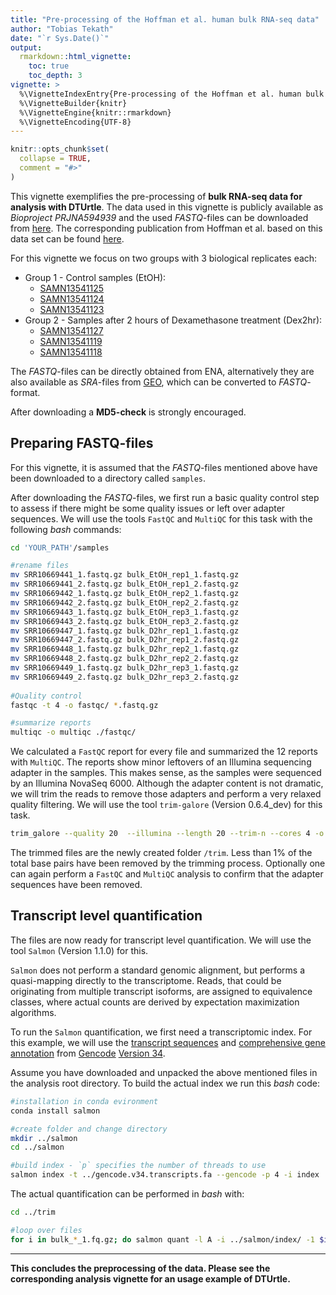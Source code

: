 ```yaml
---
title: "Pre-processing of the Hoffman et al. human bulk RNA-seq data"
author: "Tobias Tekath"
date: "`r Sys.Date()`"
output: 
  rmarkdown::html_vignette:
    toc: true
    toc_depth: 3
vignette: >
  %\VignetteIndexEntry{Pre-processing of the Hoffman et al. human bulk RNA-seq data}
  %\VignetteBuilder{knitr}
  %\VignetteEngine{knitr::rmarkdown}
  %\VignetteEncoding{UTF-8}
---
```


```r
knitr::opts_chunk$set(
  collapse = TRUE,
  comment = "#>"
)
```

This vignette exemplifies the pre-processing of **bulk RNA-seq data for analysis with DTUrtle**. The data used in this vignette is publicly available as *Bioproject PRJNA594939* and the used *FASTQ*-files can be downloaded from [here](https://www.ebi.ac.uk/ena/browser/view/PRJNA594939). The corresponding publication from Hoffman et al. based on this data set can be found [here](https://doi.org/10.1038/s42003-020-0837-0). 

For this vignette we focus on two groups with 3 biological replicates each:

- Group 1 - Control samples (EtOH):
  - [SAMN13541125](https://www.ebi.ac.uk/ena/browser/view/SAMN13541125)
  - [SAMN13541124](https://www.ebi.ac.uk/ena/browser/view/SAMN13541124)
  - [SAMN13541123](https://www.ebi.ac.uk/ena/browser/view/SAMN13541123)
- Group 2 - Samples after 2 hours of Dexamethasone treatment (Dex2hr):  
  - [SAMN13541127](https://www.ebi.ac.uk/ena/browser/view/SAMN13541127)
  - [SAMN13541119](https://www.ebi.ac.uk/ena/browser/view/SAMN13541119)
  - [SAMN13541118](https://www.ebi.ac.uk/ena/browser/view/SAMN13541118)

The *FASTQ*-files can be directly obtained from ENA, alternatively they are also available as *SRA*-files from [GEO](https://www.ncbi.nlm.nih.gov/bioproject/PRJNA594939), which can be converted to *FASTQ*-format.

After downloading a **MD5-check** is strongly encouraged.

## Preparing FASTQ-files
For this vignette, it is assumed that the *FASTQ*-files mentioned above have been downloaded to a directory called `samples`.

After downloading the *FASTQ*-files, we first run a basic quality control step to assess if there might be some quality issues or left over adapter sequences. 
We will use the tools `FastQC` and `MultiQC` for this task with the following *bash* commands:


```bash
cd 'YOUR_PATH'/samples

#rename files
mv SRR10669441_1.fastq.gz bulk_EtOH_rep1_1.fastq.gz
mv SRR10669441_2.fastq.gz bulk_EtOH_rep1_2.fastq.gz
mv SRR10669442_1.fastq.gz bulk_EtOH_rep2_1.fastq.gz
mv SRR10669442_2.fastq.gz bulk_EtOH_rep2_2.fastq.gz
mv SRR10669443_1.fastq.gz bulk_EtOH_rep3_1.fastq.gz
mv SRR10669443_2.fastq.gz bulk_EtOH_rep3_2.fastq.gz
mv SRR10669447_1.fastq.gz bulk_D2hr_rep1_1.fastq.gz
mv SRR10669447_2.fastq.gz bulk_D2hr_rep1_2.fastq.gz
mv SRR10669448_1.fastq.gz bulk_D2hr_rep2_1.fastq.gz
mv SRR10669448_2.fastq.gz bulk_D2hr_rep2_2.fastq.gz
mv SRR10669449_1.fastq.gz bulk_D2hr_rep3_1.fastq.gz
mv SRR10669449_2.fastq.gz bulk_D2hr_rep3_2.fastq.gz
	
#Quality control
fastqc -t 4 -o fastqc/ *.fastq.gz

#summarize reports
multiqc -o multiqc ./fastqc/
```

We calculated a `FastQC` report for every file and summarized the 12 reports with `MultiQC`.
The reports show minor leftovers of an Illumina sequencing adapter in the samples. This makes sense, as the samples were sequenced by an Illumina NovaSeq 6000.
Although the adapter content is not dramatic, we will trim the reads to remove those adapters and perform a very relaxed quality filtering. We will use the tool `trim-galore` (Version 0.6.4_dev) for this task.

```bash
trim_galore --quality 20  --illumina --length 20 --trim-n --cores 4 -o ../trim/ --paired bulk_*.fastq.gz
```

The trimmed files are the newly created folder `/trim`. Less than 1% of the total base pairs have been removed by the trimming process.
Optionally one can again perform a `FastQC` and `MultiQC` analysis to confirm that the adapter sequences have been removed.

## Transcript level quantification

The files are now ready for transcript level quantification. We will use the tool `Salmon` (Version 1.1.0) for this.

`Salmon` does not perform a standard genomic alignment, but performs a quasi-mapping directly to the transcriptome. Reads, that could be originating from multiple transcript isoforms, are assigned to equivalence classes, where actual counts are derived by expectation maximization algorithms.

To run the `Salmon` quantification, we first need a transcriptomic index. For this example, we will use the [transcript sequences](ftp://ftp.ebi.ac.uk/pub/databases/gencode/Gencode_human/release_34/gencode.v34.transcripts.fa.gz) and [comprehensive gene annotation](ftp://ftp.ebi.ac.uk/pub/databases/gencode/Gencode_human/release_34/gencode.v34.annotation.gtf.gz) from [Gencode](https://www.gencodegenes.org/) [Version 34](https://www.gencodegenes.org/human/release_34.html). 

Assume you have downloaded and unpacked the above mentioned files in the analysis root directory. To build the actual index we run this *bash* code:

```bash
#installation in conda evironment
conda install salmon

#create folder and change directory
mkdir ../salmon
cd ../salmon

#build index - `p` specifies the number of threads to use
salmon index -t ../gencode.v34.transcripts.fa --gencode -p 4 -i index
```

The actual quantification can be performed in *bash* with:

```bash
cd ../trim

#loop over files
for i in bulk_*_1.fq.gz; do salmon quant -l A -i ../salmon/index/ -1 $i -2 ${i/_1_val_1/_2_val_2} --seqBias --gcBias --validateMappings --rangeFactorizationBins 4 --threads 4 -o ../salmon/${i/_1_val_1.fq.gz/}; done
```

---

**This concludes the preprocessing of the data. Please see the corresponding analysis vignette for an usage example of DTUrtle.**
